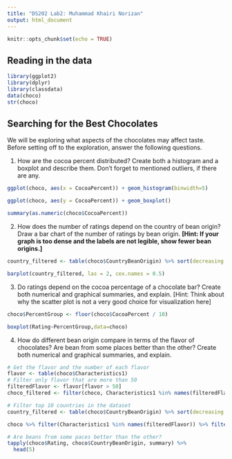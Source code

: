```yaml
---
title: "DS202 Lab2: Muhammad Khairi Norizan"
output: html_document
---
```


```r
knitr::opts_chunk$set(echo = TRUE)
```
## Reading in the data

```r
library(ggplot2)
library(dplyr)
library(classdata)
data(choco)
str(choco)
```

## Searching for the Best Chocolates

We will be exploring what aspects of the chocolates may affect taste. Before setting off to the exploration, answer the following questions.

1. How are the cocoa percent distributed? Create both a histogram and a boxplot and describe them. Don't forget to mentioned outliers, if there are any.

```r
ggplot(choco, aes(x = CocoaPercent)) + geom_histogram(binwidth=5)
```

```r
ggplot(choco, aes(y = CocoaPercent)) + geom_boxplot()
```

```r
summary(as.numeric(choco$CocoaPercent))
```

2. How does the number of ratings depend on the country of bean origin? Draw a bar chart of the number of ratings by bean origin. **[Hint: If your graph is too dense and the labels are not legible, show fewer bean origins.]**

```r

country_filtered <- table(choco$CountryBeanOrigin) %>% sort(decreasing = TRUE) %>% head(10)

barplot(country_filtered, las = 2, cex.names = 0.5) 

```

3. Do ratings depend on the cocoa percentage of a chocolate bar? Create both numerical and graphical summaries, and explain. [Hint: Think about why the scatter plot is not a very good choice for visualization here]
```r

choco$PercentGroup <- floor(choco$CocoaPercent / 10)

boxplot(Rating~PercentGroup,data=choco)

```

4. How do different bean origin compare in terms of the flavor of chocolates? Are bean from some places better than the other? Create both numerical and graphical summaries, and explain.

```r
# Get the flavor and the number of each flavor 
flavor <- table(choco$Characteristics1)
# Filter only flavor that are more than 50
filteredFlavor <- flavor[flavor > 50]
choco_filtered <- filter(choco, Characteristics1 %in% names(filteredFlavor))

# Filter top 10 countries in the dataset
country_filtered <- table(choco$CountryBeanOrigin) %>% sort(decreasing = TRUE) %>% head(10)

choco %>% filter(Characteristics1 %in% names(filteredFlavor)) %>% filter(CountryBeanOrigin %in% names(country_filtered)) %>% ggplot() + geom_bar(aes(x = CountryBeanOrigin, fill = Characteristics1), position = 'fill') + coord_flip()

# Are beans from some paces better than the other?
tapply(choco$Rating, choco$CountryBeanOrigin, summary) %>%
  head(5)
```

